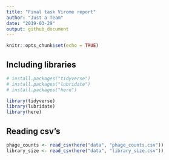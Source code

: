 ```yaml
---
title: "Final task Virome report"
author: "Just a Team"
date: "2019-03-29"
output: github_document
---
```


```r
knitr::opts_chunk$set(echo = TRUE)
```

## Including libraries

```r
# install.packages("tidyverse")
# install.packages("lubridate")
# install.packages("here")

library(tidyverse)
library(lubridate)
library(here)
```

## Reading csv's

```r
phage_counts <- read_csv(here("data", "phage_counts.csv"))
library_size <- read_csv(here("data", "library_size.csv"))
```
